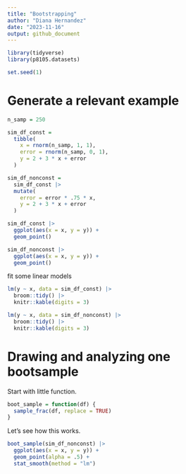 ```yaml
---
title: "Bootstrapping"
author: "Diana Hernandez"
date: "2023-11-16"
output: github_document
---
```


```r
library(tidyverse)
library(p8105.datasets)

set.seed(1)
```

# Generate a relevant example

```r
n_samp = 250

sim_df_const = 
  tibble(
    x = rnorm(n_samp, 1, 1), 
    error = rnorm(n_samp, 0, 1),
    y = 2 + 3 * x + error
  )

sim_df_nonconst =
  sim_df_const |>
  mutate(
    error = error * .75 * x,
    y = 2 + 3 * x + error
  )

sim_df_const |>
  ggplot(aes(x = x, y = y)) +
  geom_point()

sim_df_nonconst |>
  ggplot(aes(x = x, y = y)) +
  geom_point()
```

fit some linear models

```r
lm(y ~ x, data = sim_df_const) |> 
  broom::tidy() |> 
  knitr::kable(digits = 3)

lm(y ~ x, data = sim_df_nonconst) |> 
  broom::tidy() |> 
  knitr::kable(digits = 3)
```

# Drawing and analyzing one bootsample

Start with little function.

```r
boot_sample = function(df) {
  sample_frac(df, replace = TRUE)
}
```

Let's see how this works.

```r
boot_sample(sim_df_nonconst) |> 
  ggplot(aes(x = x, y = y)) + 
  geom_point(alpha = .5) +
  stat_smooth(method = "lm")
```

